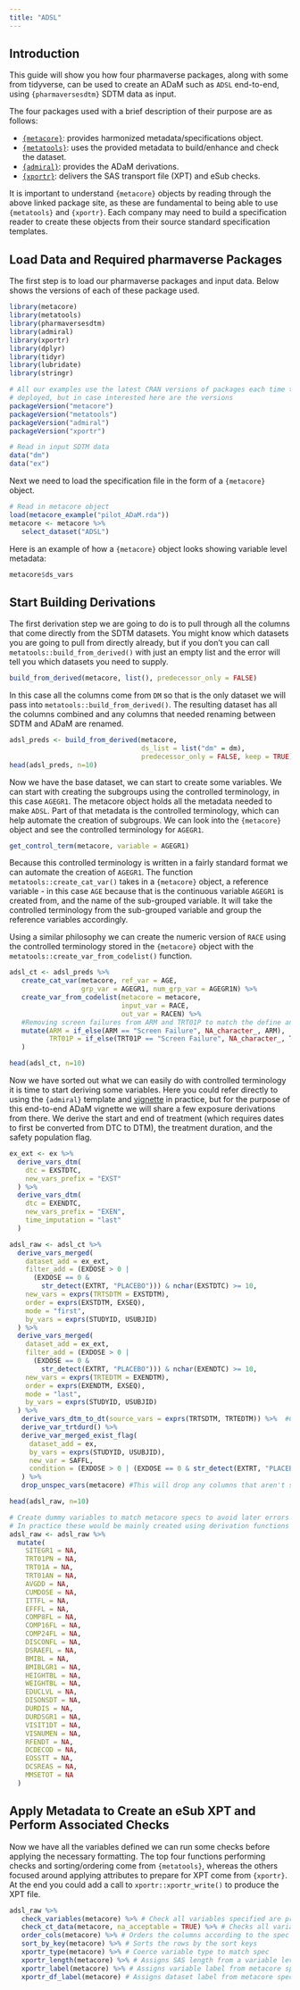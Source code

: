 ```yaml
---
title: "ADSL"
---
```


## Introduction

This guide will show you how four pharmaverse packages, along with some from
tidyverse, can be used to create an ADaM such as `ADSL` end-to-end, using
`{pharmaversesdtm}` SDTM data as input.

The four packages used with a brief description of their purpose are as follows:

* [`{metacore}`](https://atorus-research.github.io/metacore/): provides harmonized
metadata/specifications object.
* [`{metatools}`](https://pharmaverse.github.io/metatools/): uses the provided
metadata to build/enhance and check the dataset.
* [`{admiral}`](https://pharmaverse.github.io/admiral/index.html): provides the
ADaM derivations.
* [`{xportr}`](https://atorus-research.github.io/xportr/): delivers the SAS
transport file (XPT) and eSub checks.

It is important to understand `{metacore}` objects by reading through the above
linked package site, as these are fundamental to being able to use `{metatools}`
and `{xportr}`. Each company may need to build a specification reader to create
these objects from their source standard specification templates.

## Load Data and Required pharmaverse Packages

The first step is to load our pharmaverse packages and input data.
Below shows the versions of each of these package used.

```r
library(metacore)
library(metatools)
library(pharmaversesdtm)
library(admiral)
library(xportr)
library(dplyr)
library(tidyr)
library(lubridate)
library(stringr)

# All our examples use the latest CRAN versions of packages each time the book is
# deployed, but in case interested here are the versions
packageVersion("metacore")
packageVersion("metatools")
packageVersion("admiral")
packageVersion("xportr")

# Read in input SDTM data 
data("dm")
data("ex")
```

Next we need to load the specification file in the form of a `{metacore}` object.

```r
# Read in metacore object 
load(metacore_example("pilot_ADaM.rda"))
metacore <- metacore %>% 
   select_dataset("ADSL")
```

Here is an example of how a `{metacore}` object looks showing variable level
metadata:

```r
metacore$ds_vars
```
  
## Start Building Derivations

The first derivation step we are going to do is to pull through all the columns
that come directly from the SDTM datasets. You might know which datasets you are
going to pull from directly already, but if you don't you can call
`metatools::build_from_derived()` with just an empty list and the error will tell
you which datasets you need to supply. 

```r
build_from_derived(metacore, list(), predecessor_only = FALSE)
```

In this case all the columns come from `DM` so that is the only dataset we will
pass into `metatools::build_from_derived()`. The resulting dataset has all the
columns combined and any columns that needed renaming between SDTM and ADaM are
renamed.

```r
adsl_preds <- build_from_derived(metacore, 
                                 ds_list = list("dm" = dm), 
                                 predecessor_only = FALSE, keep = TRUE)
head(adsl_preds, n=10)
```

Now we have the base dataset, we can start to create some variables. We can start
with creating the subgroups using the controlled terminology, in this case `AGEGR1`.
The metacore object holds all the metadata needed to make `ADSL`. Part of that
metadata is the controlled terminology, which can help automate the creation of
subgroups. We can look into the `{metacore}` object and see the controlled
terminology for `AGEGR1`.

```r
get_control_term(metacore, variable = AGEGR1)
```

Because this controlled terminology is written in a fairly standard format we
can automate the creation of `AGEGR1`. The function `metatools::create_cat_var()`
takes in a `{metacore}` object, a reference variable - in this case `AGE` because
that is the continuous variable `AGEGR1` is created from, and the name of the
sub-grouped variable. It will take the controlled terminology from the sub-grouped
variable and group the reference variables accordingly. 

Using a similar philosophy we can create the numeric version of `RACE` using the
controlled terminology stored in the `{metacore}` object with the
`metatools::create_var_from_codelist()` function.

```r
adsl_ct <- adsl_preds %>% 
   create_cat_var(metacore, ref_var = AGE, 
                  grp_var = AGEGR1, num_grp_var = AGEGR1N) %>% 
   create_var_from_codelist(metacore = metacore, 
                            input_var = RACE, 
                            out_var = RACEN) %>% 
   #Removing screen failures from ARM and TRT01P to match the define and FDA guidence
   mutate(ARM = if_else(ARM == "Screen Failure", NA_character_, ARM),
          TRT01P = if_else(TRT01P == "Screen Failure", NA_character_, TRT01P)
   )

head(adsl_ct, n=10)
```

Now we have sorted out what we can easily do with controlled terminology it is
time to start deriving some variables.
Here you could refer directly to using the `{admiral}` template and [vignette](https://pharmaverse.github.io/admiral/cran-release/articles/adsl.html)
in practice, but for the purpose of this end-to-end ADaM vignette we will share
a few exposure derivations from there.
We derive the start and end of treatment (which requires dates to first be
converted from DTC to DTM), the treatment duration, and the safety population flag.

```r
ex_ext <- ex %>%
  derive_vars_dtm(
    dtc = EXSTDTC,
    new_vars_prefix = "EXST"
  ) %>%
  derive_vars_dtm(
    dtc = EXENDTC,
    new_vars_prefix = "EXEN",
    time_imputation = "last"
  )

adsl_raw <- adsl_ct %>%
  derive_vars_merged(
    dataset_add = ex_ext,
    filter_add = (EXDOSE > 0 |
      (EXDOSE == 0 &
        str_detect(EXTRT, "PLACEBO"))) & nchar(EXSTDTC) >= 10,
    new_vars = exprs(TRTSDTM = EXSTDTM),
    order = exprs(EXSTDTM, EXSEQ),
    mode = "first",
    by_vars = exprs(STUDYID, USUBJID)
  ) %>%
  derive_vars_merged(
    dataset_add = ex_ext,
    filter_add = (EXDOSE > 0 |
      (EXDOSE == 0 &
        str_detect(EXTRT, "PLACEBO"))) & nchar(EXENDTC) >= 10,
    new_vars = exprs(TRTEDTM = EXENDTM),
    order = exprs(EXENDTM, EXSEQ),
    mode = "last",
    by_vars = exprs(STUDYID, USUBJID)
  ) %>%
   derive_vars_dtm_to_dt(source_vars = exprs(TRTSDTM, TRTEDTM)) %>%  #Convert Datetime variables to date 
   derive_var_trtdurd() %>% 
   derive_var_merged_exist_flag(
     dataset_add = ex,
     by_vars = exprs(STUDYID, USUBJID),
     new_var = SAFFL,
     condition = (EXDOSE > 0 | (EXDOSE == 0 & str_detect(EXTRT, "PLACEBO")))
   ) %>% 
   drop_unspec_vars(metacore) #This will drop any columns that aren't specified in the metacore object

head(adsl_raw, n=10)
```

```r
# Create dummy variables to match metacore specs to avoid later errors
# In practice these would be mainly created using derivation functions from admiral
adsl_raw <- adsl_raw %>%
  mutate(
    SITEGR1 = NA,
    TRT01PN = NA,
    TRT01A = NA,
    TRT01AN = NA,
    AVGDD = NA,
    CUMDOSE = NA,
    ITTFL = NA,
    EFFFL = NA,
    COMP8FL = NA,
    COMP16FL = NA,
    COMP24FL = NA,
    DISCONFL = NA,
    DSRAEFL = NA,
    BMIBL = NA,
    BMIBLGR1 = NA,
    HEIGHTBL = NA,
    WEIGHTBL = NA,
    EDUCLVL = NA,
    DISONSDT = NA,
    DURDIS = NA,
    DURDSGR1 = NA,
    VISIT1DT = NA,
    VISNUMEN = NA,
    RFENDT = NA,
    DCDECOD = NA,
    EOSSTT = NA,
    DCSREAS = NA,
    MMSETOT = NA
  )
```

## Apply Metadata to Create an eSub XPT and Perform Associated Checks

Now we have all the variables defined we can run some checks before applying the
necessary formatting.
The top four functions performing checks and sorting/ordering come from
`{metatools}`, whereas the others focused around applying attributes to prepare
for XPT come from `{xportr}`. At the end you could add a call to
`xportr::xportr_write()` to produce the XPT file.

```r

adsl_raw %>% 
   check_variables(metacore) %>% # Check all variables specified are present and no more
   check_ct_data(metacore, na_acceptable = TRUE) %>% # Checks all variables with CT only contain values within the CT
   order_cols(metacore) %>% # Orders the columns according to the spec
   sort_by_key(metacore) %>% # Sorts the rows by the sort keys 
   xportr_type(metacore) %>% # Coerce variable type to match spec
   xportr_length(metacore) %>% # Assigns SAS length from a variable level metadata 
   xportr_label(metacore) %>% # Assigns variable label from metacore specifications 
   xportr_df_label(metacore) # Assigns dataset label from metacore specifications
```

